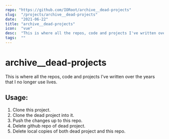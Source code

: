```yaml
---
repo: "https://github.com/IORoot/archive__dead-projects"
slug:  "/projects/archive__dead-projects"
date:  "2021-06-22"
title: "archive__dead-projects"
icon:  "vue"
desc:  "This is where all the repos, code and projects I've written over the years that I no longer use lives."
tags:  ""
---
```



# archive__dead-projects

This is where all the repos, code and projects I've written over the years that I no longer use lives.

## Usage:

1. Clone this project.
2. Clone the dead project into it.
3. Push the changes up to this repo.
4. Delete github repo of dead project.
5. Delete local copies of both dead project and this repo.

